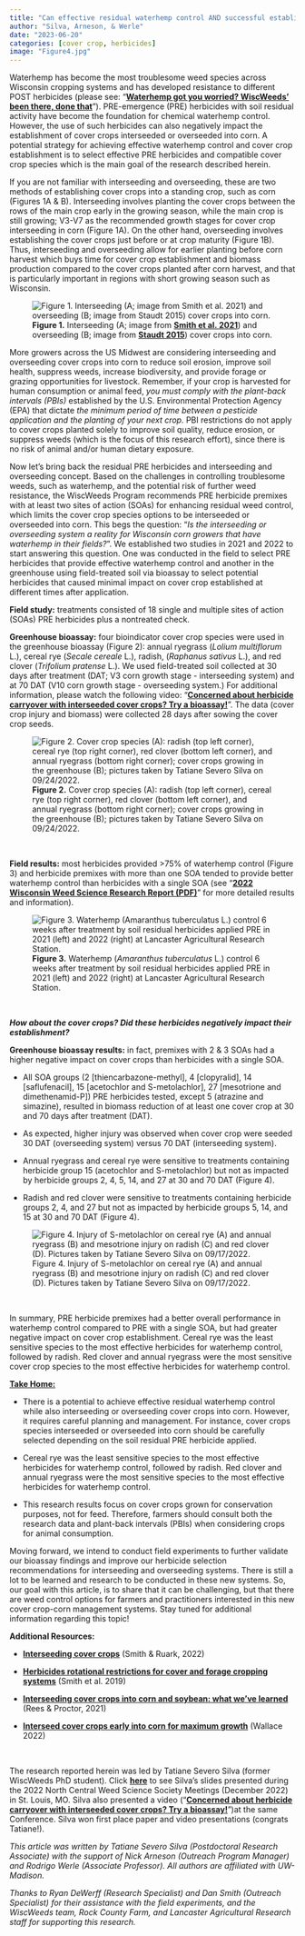 ```yaml
---
title: "Can effective residual waterhemp control AND successful establishment of interseeded or overseeded cover crops into corn be achieved?"
author: "Silva, Arneson, & Werle"
date: "2023-06-20"
categories: [cover crop, herbicides]
image: "Figure4.jpg"
---
```


Waterhemp has become the most troublesome weed species across Wisconsin cropping systems and has developed resistance to different POST herbicides (please see: "[**Waterhemp got you worried? WiscWeeds' been there, done that**](https://storymaps.arcgis.com/stories/9ae6d1c164e24c7987432dbe1cf67d0e)"). PRE-emergence (PRE) herbicides with soil residual activity have become the foundation for chemical waterhemp control. However, the use of such herbicides can also negatively impact the establishment of cover crops interseeded or overseeded into corn. A potential strategy for achieving effective waterhemp control and cover crop establishment is to select effective PRE herbicides and compatible cover crop species which is the main goal of the research described herein.

If you are not familiar with interseeding and overseeding, these are two methods of establishing cover crops into a standing crop, such as corn (Figures 1A & B). Interseeding involves planting the cover crops between the rows of the main crop early in the growing season, while the main crop is still growing; V3-V7 as the recommended growth stages for cover crop interseeding in corn (Figure 1A). On the other hand, overseeding involves establishing the cover crops just before or at crop maturity (Figure 1B). Thus, interseeding and overseeding allow for earlier planting before corn harvest which buys time for cover crop establishment and biomass production compared to the cover crops planted after corn harvest, and that is particularly important in regions with short growing season such as Wisconsin.

![**Figure 1.** Interseeding (A; image from [**Smith et al. 2021**](https://learningstore.extension.wisc.edu/collections/farming/products/interseeding-cover-crops-in-row-cultivated-corn)) and overseeding (B; image from [**Staudt 2015**](https://iowalearningfarms.wordpress.com/2015/09/09/cover-crop-seeding-techniques-interseeding/)) cover crops into corn.](Figure1.jpg)

More growers across the US Midwest are considering interseeding and overseeding cover crops into corn to reduce soil erosion, improve soil health, suppress weeds, increase biodiversity, and provide forage or grazing opportunities for livestock. Remember, if your crop is harvested for human consumption or animal feed, *you must comply with the plant-back intervals (PBIs)* established by the U.S. Environmental Protection Agency (EPA) that dictate *the minimum period of time between a pesticide application and the planting of your next crop.* PBI restrictions do not apply to cover crops planted solely to improve soil quality, reduce erosion, or suppress weeds (which is the focus of this research effort), since there is no risk of animal and/or human dietary exposure.

Now let's bring back the residual PRE herbicides and interseeding and overseeding concept. Based on the challenges in controlling troublesome weeds, such as waterhemp, and the potential risk of further weed resistance, the WiscWeeds Program recommends PRE herbicide premixes with at least two sites of action (SOAs) for enhancing residual weed control, which limits the cover crop species options to be interseeded or overseeded into corn. This begs the question: "*Is the interseeding or overseeding system a reality for Wisconsin corn growers that have waterhemp in their fields?*". We established two studies in 2021 and 2022 to start answering this question. One was conducted in the field to select PRE herbicides that provide effective waterhemp control and another in the greenhouse using field-treated soil via bioassay to select potential herbicides that caused minimal impact on cover crop established at different times after application.

**Field study:** treatments consisted of 18 single and multiple sites of action (SOAs) PRE herbicides plus a nontreated check.

**Greenhouse bioassay:** four bioindicator cover crop species were used in the greenhouse bioassay (Figure 2): annual ryegrass (*Lolium multiflorum* L.), cereal rye (*Secale cereale* L.), radish, (*Raphanus sativus* L.), and red clover (*Trifolium pratense* L.). We used field-treated soil collected at 30 days after treatment (DAT; V3 corn growth stage - interseeding system) and at 70 DAT (V10 corn growth stage - overseeding system.) For additional information, please watch the following video: "[**Concerned about herbicide carryover with interseeded cover crops? Try a bioassay!**](https://www.youtube.com/watch?v=0cloiyRrRoU&t=3s)". The data (cover crop injury and biomass) were collected 28 days after sowing the cover crop seeds.

![**Figure 2.** Cover crop species (A): radish (top left corner), cereal rye (top right corner), red clover (bottom left corner), and annual ryegrass (bottom right corner); cover crops growing in the greenhouse (B); pictures taken by Tatiane Severo Silva on 09/24/2022.](Figure2.jpg)

\

**Field results:** most herbicides provided \>75% of waterhemp control (Figure 3) and herbicide premixes with more than one SOA tended to provide better waterhemp control than herbicides with a single SOA (see "[**2022 Wisconsin Weed Science Research Report (PDF)**](https://wiscweeds.info/images/2022%20Research%20Report/2022%20Wisconsin%20Weed%20science%20Research%20Report.pdf)" for more detailed results and information).

![**Figure 3.** Waterhemp (*Amaranthus tuberculatus* L.) control 6 weeks after treatment by soil residual herbicides applied PRE in 2021 (left) and 2022 (right) at Lancaster Agricultural Research Station.](Figure3.jpg)

\

***How about the cover crops? Did these herbicides negatively impact their establishment?***

**Greenhouse bioassay results:** in fact, premixes with 2 & 3 SOAs had a higher negative impact on cover crops than herbicides with a single SOA.

-   All SOA groups (2 \[thiencarbazone-methyl\], 4 \[clopyralid\], 14 \[saflufenacil\], 15 \[acetochlor and S-metolachlor\], 27 \[mesotrione and dimethenamid-P\]) PRE herbicides tested, except 5 (atrazine and simazine), resulted in biomass reduction of at least one cover crop at 30 and 70 days after treatment (DAT).

-   As expected, higher injury was observed when cover crop were seeded 30 DAT (overseeding system) versus 70 DAT (interseeding system).

-   Annual ryegrass and cereal rye were sensitive to treatments containing herbicide group 15 (acetochlor and S-metolachlor) but not as impacted by herbicide groups 2, 4, 5, 14, and 27 at 30 and 70 DAT (Figure 4).

-   Radish and red clover were sensitive to treatments containing herbicide groups 2, 4, and 27 but not as impacted by herbicide groups 5, 14, and 15 at 30 and 70 DAT (Figure 4).

![Figure 4. Injury of S-metolachlor on cereal rye (A) and annual ryegrass (B) and mesotrione injury on radish (C) and red clover (D). Pictures taken by Tatiane Severo Silva on 09/17/2022.](Figure4.jpg)

\

In summary, PRE herbicide premixes had a better overall performance in waterhemp control compared to PRE with a single SOA, but had greater negative impact on cover crop establishment. Cereal rye was the least sensitive species to the most effective herbicides for waterhemp control, followed by radish. Red clover and annual ryegrass were the most sensitive cover crop species to the most effective herbicides for waterhemp control.

[**Take Home:**]{.underline}

-   There is a potential to achieve effective residual waterhemp control while also interseeding or overseeding cover crops into corn. However, it requires careful planning and management. For instance, cover crops species interseeded or overseeded into corn should be carefully selected depending on the soil residual PRE herbicide applied.

-   Cereal rye was the least sensitive species to the most effective herbicides for waterhemp control, followed by radish. Red clover and annual ryegrass were the most sensitive species to the most effective herbicides for waterhemp control.

-   This research results focus on cover crops grown for conservation purposes, not for feed. Therefore, farmers should consult both the research data and plant-back intervals (PBIs) when considering crops for animal consumption.

Moving forward, we intend to conduct field experiments to further validate our bioassay findings and improve our herbicide selection recommendations for interseeding and overseeding systems. There is still a lot to be learned and research to be conducted in these new systems. So, our goal with this article, is to share that it can be challenging, but that there are weed control options for farmers and practitioners interested in this new cover crop-corn management systems. Stay tuned for additional information regarding this topic!

**Additional Resources:**

-   [**Interseeding cover crops**](https://ipcm.wisc.edu/blog/2022/06/interseeding-cover-crops/##/) (Smith & Ruark, 2022)

-   [**Herbicides rotational restrictions for cover and forage cropping systems**](https://ipcm.wisc.edu/wp-content/uploads/sites/54/2022/11/2019_RotationalRestrictions_final.pdf) (Smith et al. 2019)

-   [**Interseeding cover crops into corn and soybean: what we've learned**](https://cropwatch.unl.edu/2021/interseeding-cover-crops-corn-and-soybean) (Rees & Proctor, 2021)

-   [**Interseed cover crops early into corn for maximum growth**](https://www.covercropstrategies.com/articles/2572-podcast-john-wallace-interseed-cover-crops-early-into-corn-for-maximum-growth) (Wallace 2022)

\

The research reported herein was led by Tatiane Severo Silva (former WiscWeeds PhD student). Click [**here**](2022_Tati_NCWSS%20(168).pdf) to see Silva's slides presented during the 2022 North Central Weed Science Society Meetings (December 2022) in St. Louis, MO. Silva also presented a video ("[**Concerned about herbicide carryover with interseeded cover crops? Try a bioassay!**](https://www.youtube.com/watch?v=0cloiyRrRoU&t=3s)")at the same Conference. Silva won first place paper and video presentations (congrats Tatiane!).

*This article was written by Tatiane Severo Silva (Postdoctoral Research Associate) with the support of Nick Arneson (Outreach Program Manager) and Rodrigo Werle (Associate Professor). All authors are affiliated with UW-Madison.*

*Thanks to Ryan DeWerff (Research Specialist) and Dan Smith (Outreach Specialist) for their assistance with the field experiments, and the WiscWeeds team, Rock County Farm, and Lancaster Agricultural Research staff for supporting this research.*
